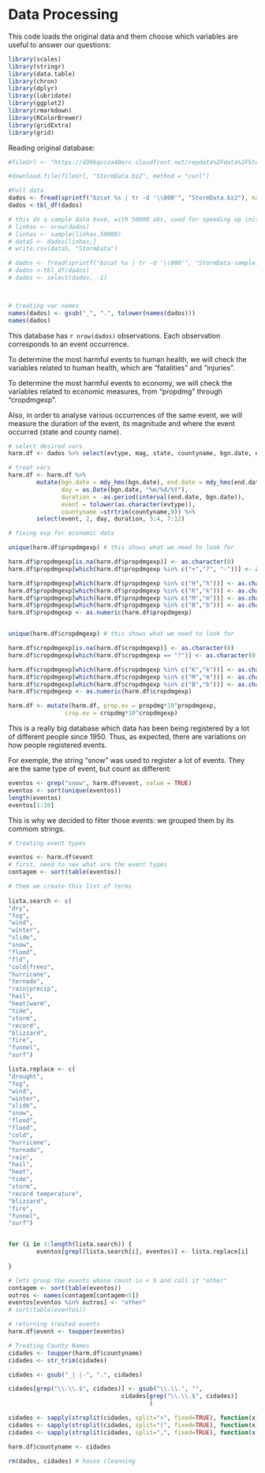 # Data Processing 

This code loads the original data and them choose which variables are useful to answer our questions:


```r

library(scales)
library(stringr)
library(data.table)
library(chron)
library(dplyr)
library(lubridate)
library(ggplot2)
library(rmarkdown)
library(RColorBrewer)
library(gridExtra)
library(grid)

```

Reading original database:


```r
#fileUrl <- "https://d396qusza40orc.cloudfront.net/repdata%2Fdata%2FStormData.csv.bz2"

#download.file(fileUrl, "StormData.bz2", method = "curl")

#Full data
dados <- fread(sprintf("bzcat %s | tr -d '\\000'", "StormData.bz2"), na.strings = "")
dados <-tbl_df(dados)

# this do a sample data base, with 50000 obs, used for speeding up initial works:
# linhas <- nrow(dados)
# linhas <- sample(linhas,50000)
# dataS <- dados[linhas,]
# write.csv(dataS, "StormData")

# dados <- fread(sprintf("bzcat %s | tr -d '\\000'", "StormData-sample.bz2"))
# dados <-tbl_df(dados)
# dados <- select(dados, -1)



# treating var names
names(dados) <- gsub("_", ".", tolower(names(dados)))
names(dados)   
```

This database has `r nrow(dados)` observations. Each observation corresponds to an event occurrence.

To determine the most harmful events to human health, we will check the variables related to human health, which are "fatalities" and "injuries".

To determine the most harmful events to economy, we will check the variables related to economic measures, from "propdmg" through "cropdmgexp". 

Also, in order to analyse various occurrences of the same event, we will measure the duration of the event, its magnitude and where the event occurred (state and county name).



```r
# select desired vars
harm.df <- dados %>% select(evtype, mag, state, countyname, bgn.date, end.date, 23:28)

# treat vars
harm.df <- harm.df %>% 
        mutate(bgn.date = mdy_hms(bgn.date), end.date = mdy_hms(end.date),  
               day = as.Date(bgn.date, "%m/%d/%Y"), 
               duration = -as.period(interval(end.date, bgn.date)),
               event = tolower(as.character(evtype)),
               countyname =strtrim(countyname,9)) %>%
        select(event, 2, day, duration, 3:4, 7:12)

# fixing exp for economic data

unique(harm.df$propdmgexp) # this shows what we need to look for

harm.df$propdmgexp[is.na(harm.df$propdmgexp)] <- as.character(0)
harm.df$propdmgexp[which(harm.df$propdmgexp %in% c("+","?", "-"))] <- as.character(0)

harm.df$propdmgexp[which(harm.df$propdmgexp %in% c("H","h"))] <- as.character(2)
harm.df$propdmgexp[which(harm.df$propdmgexp %in% c("K","k"))] <- as.character(3)
harm.df$propdmgexp[which(harm.df$propdmgexp %in% c("M","m"))] <- as.character(6)
harm.df$propdmgexp[which(harm.df$propdmgexp %in% c("B","b"))] <- as.character(9)
harm.df$propdmgexp <- as.numeric(harm.df$propdmgexp)


unique(harm.df$cropdmgexp) # this shows what we need to look for

harm.df$cropdmgexp[is.na(harm.df$cropdmgexp)] <- as.character(0)
harm.df$cropdmgexp[which(harm.df$cropdmgexp == "?")] <- as.character(0)

harm.df$cropdmgexp[which(harm.df$cropdmgexp %in% c("K","k"))] <- as.character(3)
harm.df$cropdmgexp[which(harm.df$cropdmgexp %in% c("M","m"))] <- as.character(6)
harm.df$cropdmgexp[which(harm.df$cropdmgexp %in% c("B","b"))] <- as.character(9)
harm.df$cropdmgexp <- as.numeric(harm.df$cropdmgexp)

harm.df <- mutate(harm.df, prop.ev = propdmg*10^propdmgexp,
                crop.ev = cropdmg*10^cropdmgexp)
```

This is a really big database which data has been being registered by a lot of different people since 1950. Thus, as expected, there are variations on how people registered events. 

For exemple, the string "snow" was used to register a lot of events. They are the same type of event, but count as different:

```r

eventos <- grep("snow", harm.df$event, value = TRUE)
eventos <- sort(unique(eventos))
length(eventos)
eventos[1:10]

```


This is why we decided to filter those events: we grouped them by its commom strings.


```r

# treating event types

eventos <- harm.df$event
# first, need to see what are the event types
contagem <- sort(table(eventos))

# them we create this list of terms
 
lista.search <- c(
"dry",        
"fog",        
"wind",
"winter",
"slide",
"snow",
"flood",
"fld",
"cold|freez",
"hurricane",
"tornado",
"rain|precip",
"hail",
"heat|warm",
"tide",
"storm",
"record",
"blizzard",
"fire",
"funnel",
"surf")

lista.replace <- c(
"drought",
"fog",        
"wind",
"winter",
"slide",
"snow",
"flood",
"flood",
"cold",
"hurricane",
"tornado",
"rain",
"hail",
"heat",
"tide",
"storm",
"record temperature",
"blizzard",
"fire",
"funnel",
"surf")


for (i in 1:length(lista.search)) {
        eventos[grepl(lista.search[i], eventos)] <- lista.replace[i]
        
}

# lets group the events whose count is < 5 and call it "other"
contagem <- sort(table(eventos))
outros <- names(contagem[contagem<5])
eventos[eventos %in% outros] <- "other"
# sort(table(eventos))

# returning treated events
harm.df$event <- toupper(eventos)

```


```r

# Treating County Names
cidades <- toupper(harm.df$countyname)
cidades <- str_trim(cidades)

cidades <- gsub("_| |-", ".", cidades)

cidades[grep("\\.\\.$", cidades)] <- gsub("\\.\\.", "",
                                cidades[grep("\\.\\.$", cidades)]
                                        )

cidades <- sapply(strsplit(cidades, split=">", fixed=TRUE), function(x) (x[1]))
cidades <- sapply(strsplit(cidades, split="(", fixed=TRUE), function(x) (x[1]))
cidades <- sapply(strsplit(cidades, split=",", fixed=TRUE), function(x) (x[1]))

harm.df$countyname <- cidades

rm(dados, cidades) # house cleanning


```


